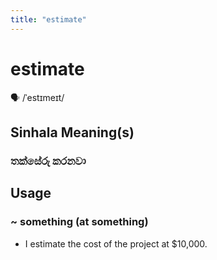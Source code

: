 ```yaml
---
title: "estimate"
---
```


# estimate

🗣️ /ˈestɪmeɪt/

## Sinhala Meaning(s)

### තක්සේරු කරනවා

## Usage

### ~ something (at something)

- I estimate the cost of the project at $10,000.

